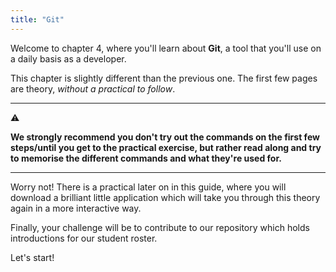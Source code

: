```yaml
---
title: "Git"
---
```


Welcome to chapter 4, where you'll learn about **Git**, a tool that you'll use on a daily basis as a developer.

This chapter is slightly different than the previous one. 
The first few pages are theory, *without a practical to follow*.

***

:warning:

**We strongly recommend you don't try out the commands on the first few steps/until you get to the practical exercise, but rather read along and try to memorise the different commands and what they're used for.**

***

Worry not! There is a practical later on in this guide, where you will download a brilliant little application which will take you through this theory again in a more interactive way.

Finally, your challenge will be to contribute to our repository which holds introductions for our student roster.

Let's start!